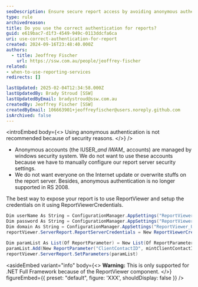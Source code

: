 ```yaml
---
seoDescription: Ensure secure report access by avoiding anonymous authentication and using ReportViewer with proper credentials.
type: rule
archivedreason:
title: Do you use the correct authentication for reports?
guid: e619bac7-d1f3-4549-949c-0113ddcfa6ca
uri: use-correct-authentication-for-report
created: 2024-09-16T23:48:40.000Z
authors:
  - title: Jeoffrey Fischer
    url: https://ssw.com.au/people/jeoffrey-fischer
related:
- when-to-use-reporting-services
redirects: []

lastUpdated: 2025-02-04T12:34:58.000Z
lastUpdatedBy: Brady Stroud [SSW]
lastUpdatedByEmail: bradystroud@ssw.com.au
createdBy: Jeoffrey Fischer [SSW]
createdByEmail: 106663901+jeoffreyfischer@users.noreply.github.com
isArchived: false
---
```


<introEmbed
  body={<>
Using anonymous authentication is not recommended because of security reasons.
  </>}
/>
* Anonymous accounts (the IUSER_*and IWAM_* accounts) are managed by windows security system. We do not want to use these accounts because we have to manually configure our report server security settings.
* We do not want everyone on the Internet update or overwrite stuffs on the report server. Besides, anonymous authentication is no longer supported in RS 2008.

The best way to expose your report is to use ReportViewer and setup the credentials on it using ReportViewerCredentials.

```csharp
Dim userName As String = ConfigurationManager.AppSettings("ReportViewer_UserName")
Dim password As String = ConfigurationManager.AppSettings("ReportViewer_Password")
Dim domain As String = ConfigurationManager.AppSettings("ReportViewer_UserDomain")
reportViewer.ServerReport.ReportServerCredentials = New ReportViewerCredential(userName, password, domain)

Dim paramList As List(Of ReportParameter) = New List(Of ReportParameter)
paramList.Add(New ReportParameter("ClientContactID", mintClientContactID, False))
reportViewer.ServerReport.SetParameters(paramList)
```

<asideEmbed
  variant="info"
  body={<>
    **Warning:** This is only supported for .NET Full Framework because of the ReportViewer component.
  </>}
  figureEmbed={{
    preset: "default",
    figure: 'XXX',
    shouldDisplay: false
  }}
/>
